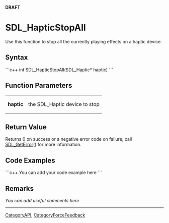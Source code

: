 <!-- pragma section-numbers off -->
<!-- pragma disable-camelcase -->
'''DRAFT'''

= SDL_HapticStopAll =
Use this function to stop all the currently playing effects on a haptic device.


== Syntax ==
```c++
int SDL_HapticStopAll(SDL_Haptic* haptic)
```

== Function Parameters ==
{|
|'''haptic'''
|the SDL_Haptic device to stop
|}

== Return Value ==
Returns 0 on success or a negative error code on failure; call [[SDL_GetError]]() for more information.

== Code Examples ==
```c++
You can add your code example here
```

== Remarks ==
''You can add useful comments here''


----
[[CategoryAPI]], [[CategoryForceFeedback]]
